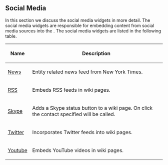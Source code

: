 == Social Media ==

In this section we discuss the social media widgets in more detail.  The social media widgets are responsible for embedding content from social media sources into the {{PRODUCT}}.  The social media widgets are listed in the following table.

{|class="wikitable"
|-
!Name
!Description
|-
| [[ Help:News | News ]]
| Entity related news feed from New York Times.
|-
| [[ Help:RSS | RSS ]]
| Embeds RSS feeds in wiki pages.
|-
| [[ Help:Skype | Skype ]]
| Adds a Skype status button to a wiki page. On click the contact specified will be called.
|-
| [[ Help:Twitter | Twitter ]]
| Incorporates Twitter feeds into wiki pages.
|-
| [[ Help:Youtube | Youtube ]]
| Embeds YouTube videos in wiki pages.
|}